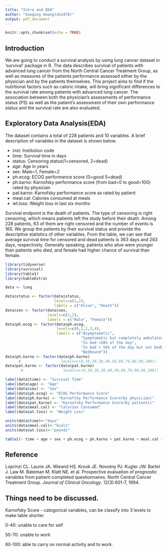 ```yaml
---
title: "Intro and EDA"
author: "Xueqing Huang(xh2470)"
output: pdf_document
---
```


```r
knitr::opts_chunk$set(echo = TRUE)
```

## Introduction

We are going to conduct a survival analysis by using lung cancer dataset in ‘survival’ package in R. The data describes survival of patients with advanced lung cancer from the North Central Cancer Treatment Group, as well as measures of the patients performance assessed either by the physician and by the patients themselves. This project aims to find if the nutritional factors such as caloric intake, will bring significant differences to the survival rate among patients with advanced lung cancer. The association between both the physician’s assessments of performance status (PS) as well as the patient’s assessment of their own performance status and the survival rate are also evaluated.

## Exploratory Data Analysis(EDA)

The dataset contains a total of 228 patients and 10 variables. A brief description of variables in the dataset is shown below.

* inst:	Institution code
* time:	Survival time in days
* status:	Censoring status(1=censored, 2=dead)
* age:	Age in years
* sex:	Male=1, Female=2
* ph.ecog:	ECOG performance score (0=good 5=dead)
* ph.karno:	Karnofsky performance score (from bad=0 to good=100) rated by physician
* pat.karno:	Karnofsky performance score as rated by patient
* meal.cal:	Calories consumed at meals
* wt.loss:	Weight loss in last six months

Survival endpoint is the death of patients. The type of censoring is right censoring, which means patients left the study before their death. Among 228 patients, 63 of them are right censored and the number of events is 165. We group the patients by their survival status and provide the descriptive statistics of other variables. From the table, we can see that average survival time for censored and dead patients is 363 days and 283 days, respectively. Generally speaking, patients who alive were younger than patients who died, and female had higher chance of survival than female.

```r
library(tidyverse)
library(survival)
library(table1)
library(kableExtra)

data <- lung

data$status <- factor(data$status,
                      levels=c(1,2),
                      labels = c("Alive", "Death"))
data$sex <- factor(data$sex,
                   levels=c(1,2),
                   labels = c("Male", "Female"))
data$ph.ecog <- factor(data$ph.ecog,
                       levels=c(0,1,2,3,4),
                       labels = c("Asymptomatic", 
                                  "Symptomatic but completely ambulatory",
                                  "In bed <50% of the day",
                                  "In bed > 50% of the day but not bedbound",
                                  "Bedbound"))
data$ph.karno <- factor(data$ph.karno)
      #                  levels=c(0,10,20,30,40,50,60,70,80,90,100))
data$pat.karno <- factor(data$pat.karno)
       #                  levels=c(0,10,20,30,40,50,60,70,80,90,100))

label(data$time) <- "Survival Time"
label(data$age) <- "Age"
label(data$sex) <- "Sex"
label(data$ph.ecog) <- "ECOG Performance Score"
label(data$ph.karno) <- "Karnofsky Performance Score(by physician)"
label(data$pat.karno) <- "Karnofsky Performance Score(by patients)"
label(data$meal.cal) <- "Calories Consumed"
label(data$wt.loss) <- "Weight Loss"

units(data$time)<-"days"
units(data$meal.cal)<-"kcals"
units(data$wt.loss)<-"pounds"

table1(~ time + age + sex + ph.ecog + ph.karno + pat.karno + meal.cal + wt.loss | status, data=data, overall="Total")
```

## Reference
Loprinzi CL. Laurie JA. Wieand HS. Krook JE. Novotny PJ. Kugler JW. Bartel J. Law M. Bateman M. Klatt NE. et al. Prospective evaluation of prognostic variables from patient-completed questionnaires. North Central Cancer Treatment Group. _Journal of Clinical Oncology_. 12(3):601-7, 1994.

## Things need to be discussed.
Karnofsky Score - catogorical variables, can be classify into 3 levels to make table shorter. 

0-40: unable to care for self

50-70: unable to work

80-100: able to carry on normal activity and to work.